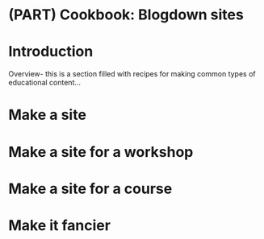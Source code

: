 # (PART) Cookbook: Blogdown sites {-}

# Introduction {-#intro-blogdown}

Overview- this is a section filled with recipes for making common types of educational content...

# Make a site {#make-blogdown}

# Make a site for a workshop

# Make a site for a course

# Make it fancier